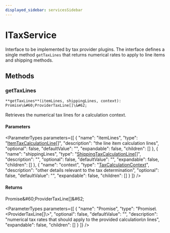 ```yaml
---
displayed_sidebar: servicesSidebar
---
```



# ITaxService

Interface to be implemented by tax provider plugins. The interface defines a
single method `getTaxLines` that returns numerical rates to apply to line
items and shipping methods.

## Methods

### getTaxLines

`**getTaxLines**(itemLines, shippingLines, context): Promise\&#60;ProviderTaxLine[]\&#62;`

Retrieves the numerical tax lines for a calculation context.

#### Parameters

<ParameterTypes parameters={[
  {
    "name": "itemLines",
    "type": "[ItemTaxCalculationLine](../types/ItemTaxCalculationLine.mdx)[]",
    "description": "the line item calculation lines",
    "optional": false,
    "defaultValue": "",
    "expandable": false,
    "children": []
  },
  {
    "name": "shippingLines",
    "type": "[ShippingTaxCalculationLine](../types/ShippingTaxCalculationLine.mdx)[]",
    "description": "",
    "optional": false,
    "defaultValue": "",
    "expandable": false,
    "children": []
  },
  {
    "name": "context",
    "type": "[TaxCalculationContext](../types/TaxCalculationContext.mdx)",
    "description": "other details relevant to the tax determination",
    "optional": false,
    "defaultValue": "",
    "expandable": false,
    "children": []
  }
]} />

#### Returns

Promise\&#60;ProviderTaxLine[]\&#62;

<ParameterTypes parameters={[
  {
    "name": "Promise",
    "type": "Promise\\&#60;ProviderTaxLine[]\\&#62;",
    "optional": false,
    "defaultValue": "",
    "description": "numerical tax rates that should apply to the provided calculation\n  lines",
    "expandable": false,
    "children": []
  }
]} />
